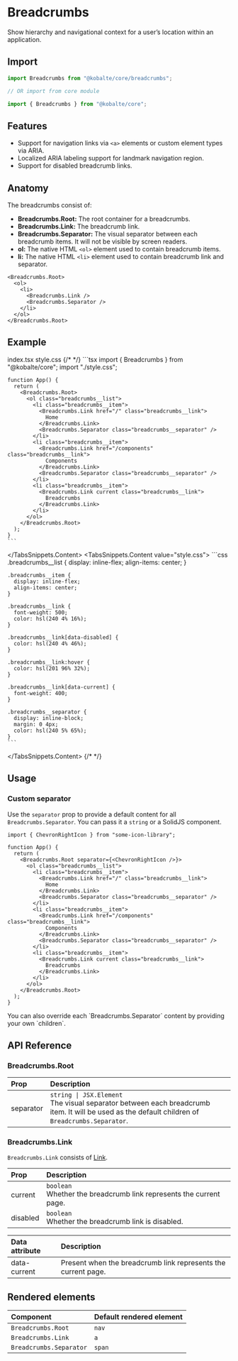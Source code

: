 
# Breadcrumbs

Show hierarchy and navigational context for a user’s location within an application.

## Import

```ts
import Breadcrumbs from "@kobalte/core/breadcrumbs";

// OR import from core module

import { Breadcrumbs } from "@kobalte/core";
```

## Features

- Support for navigation links via `<a>` elements or custom element types via ARIA.
- Localized ARIA labeling support for landmark navigation region.
- Support for disabled breadcrumb links.

## Anatomy

The breadcrumbs consist of:

- **Breadcrumbs.Root:** The root container for a breadcrumbs.
- **Breadcrumbs.Link:** The breadcrumb link.
- **Breadcrumbs.Separator:** The visual separator between each breadcrumb items. It will not be visible by screen readers.
- **ol:** The native HTML `<ol>` element used to contain breadcrumb items.
- **li:** The native HTML `<li>` element used to contain breadcrumb link and separator.

```tsx
<Breadcrumbs.Root>
  <ol>
    <li>
      <Breadcrumbs.Link />
      <Breadcrumbs.Separator />
    </li>
  </ol>
</Breadcrumbs.Root>
```

## Example

<Preview>
  <BasicExample />
</Preview>

<TabsSnippets>
  <TabsSnippets.List>
    <TabsSnippets.Trigger value="index.tsx">index.tsx</TabsSnippets.Trigger>
    <TabsSnippets.Trigger value="style.css">style.css</TabsSnippets.Trigger>
  </TabsSnippets.List>
  {/* <!-- prettier-ignore-start -->*/}
  <TabsSnippets.Content value="index.tsx">
    ```tsx
    import { Breadcrumbs } from "@kobalte/core";
    import "./style.css";

    function App() {
      return (
        <Breadcrumbs.Root>
          <ol class="breadcrumbs__list">
            <li class="breadcrumbs__item">
              <Breadcrumbs.Link href="/" class="breadcrumbs__link">
                Home
              </Breadcrumbs.Link>
              <Breadcrumbs.Separator class="breadcrumbs__separator" />
            </li>
            <li class="breadcrumbs__item">
              <Breadcrumbs.Link href="/components" class="breadcrumbs__link">
                Components
              </Breadcrumbs.Link>
              <Breadcrumbs.Separator class="breadcrumbs__separator" />
            </li>
            <li class="breadcrumbs__item">
              <Breadcrumbs.Link current class="breadcrumbs__link">
                Breadcrumbs
              </Breadcrumbs.Link>
            </li>
          </ol>
        </Breadcrumbs.Root>
      );
    }
    ```

  </TabsSnippets.Content>
  <TabsSnippets.Content value="style.css">
    ```css
    .breadcrumbs__list {
      display: inline-flex;
      align-items: center;
    }

    .breadcrumbs__item {
      display: inline-flex;
      align-items: center;
    }

    .breadcrumbs__link {
      font-weight: 500;
      color: hsl(240 4% 16%);
    }

    .breadcrumbs__link[data-disabled] {
      color: hsl(240 4% 46%);
    }

    .breadcrumbs__link:hover {
      color: hsl(201 96% 32%);
    }

    .breadcrumbs__link[data-current] {
      font-weight: 400;
    }

    .breadcrumbs__separator {
      display: inline-block;
      margin: 0 4px;
      color: hsl(240 5% 65%);
    }
    ```

  </TabsSnippets.Content>
  {/* <!-- prettier-ignore-end -->*/}
</TabsSnippets>

## Usage

### Custom separator

Use the `separator` prop to provide a default content for all `Breadcrumbs.Separator`. You can pass it a `string` or a SolidJS component.

<Preview>
  <CustomSeparatorExample />
</Preview>

```tsx {0,4}
import { ChevronRightIcon } from "some-icon-library";

function App() {
  return (
    <Breadcrumbs.Root separator={<ChevronRightIcon />}>
      <ol class="breadcrumbs__list">
        <li class="breadcrumbs__item">
          <Breadcrumbs.Link href="/" class="breadcrumbs__link">
            Home
          </Breadcrumbs.Link>
          <Breadcrumbs.Separator class="breadcrumbs__separator" />
        </li>
        <li class="breadcrumbs__item">
          <Breadcrumbs.Link href="/components" class="breadcrumbs__link">
            Components
          </Breadcrumbs.Link>
          <Breadcrumbs.Separator class="breadcrumbs__separator" />
        </li>
        <li class="breadcrumbs__item">
          <Breadcrumbs.Link current class="breadcrumbs__link">
            Breadcrumbs
          </Breadcrumbs.Link>
        </li>
      </ol>
    </Breadcrumbs.Root>
  );
}
```

<Callout>
  <span>
    You can also override each `Breadcrumbs.Separator` content by providing your own `children`.
  </span>
</Callout>

## API Reference

### Breadcrumbs.Root

| Prop      | Description                                                                                                                                          |
| :-------- | :--------------------------------------------------------------------------------------------------------------------------------------------------- |
| separator | `string \| JSX.Element` <br/> The visual separator between each breadcrumb item. It will be used as the default children of `Breadcrumbs.Separator`. |

### Breadcrumbs.Link

`Breadcrumbs.Link` consists of [Link](/docs/core/components/link).

| Prop     | Description                                                              |
| :------- | :----------------------------------------------------------------------- |
| current  | `boolean` <br/> Whether the breadcrumb link represents the current page. |
| disabled | `boolean` <br/> Whether the breadcrumb link is disabled.                 |

| Data attribute | Description                                                   |
| :------------- | :------------------------------------------------------------ |
| data-current   | Present when the breadcrumb link represents the current page. |

## Rendered elements

| Component               | Default rendered element |
| :---------------------- | :----------------------- |
| `Breadcrumbs.Root`      | `nav`                    |
| `Breadcrumbs.Link`      | `a`                      |
| `Breadcrumbs.Separator` | `span`                   |
